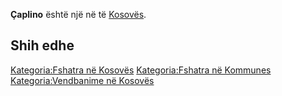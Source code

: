 {{Fshat në 
 | Emri                = Çaplino
 | EmriAlt                = 
 | NAME_SHORT_FORM=      
 | NAME_GENERIC=      
 | NAME_SORT_NAME_RO=      CAPLINO
 | FULL_NAME_RO = Çaplino
 | FULL_NAME_ND_RO=Caplino
 | SORT_NAME_RG=CAPLINO
 | FULL_NAME_RG=Çaplino
 | FULL_NAME_ND_RG=Caplino
 | SRP_NAME_SHORT_FORM=      
 | SRP_NAME_GENERIC=      
 | SRP_NAME_SORT_NAME_RO=      
 | SRP_FULL_NAME_RO = 
 | SRP_FULL_NAME_ND_RO=
 | SRP_SORT_NAME_RG=
 | SRP_FULL_NAME_RG=
 | SRP_FULL_NAME_ND_RG=
 | Emri (Rasa dhanore) = 
 | Figura              = 
 | Shteti              = Kosovo
 | Komuna              = 
 | Kodi postar         = 
 | Sipërfaqja          = 

 | Popullsia           = 

 | Regj. i popullsisë  = 
 | Dend. e popullsisë  = 
 | Faqja zyrtare       = 
 <!--- Koordinatat ----> 
 | Gjerësia            = 43.043056
 | Gjatësia            = 20.689722
 | Lartësia            = 
}}
'''Çaplino''' është një [[]] në [[]] të [[Kosovës]].

<!-- == Gjeografia == -->
<!-- == Historia == -->
<!-- == Demografia == -->
== Shih edhe ==
{{Komuna }}
{{Kosovo-Administrata-Cung}}

[[Kategoria:Fshatra në Kosovës]]
[[Kategoria:Fshatra në Kommunes ]]
[[Kategoria:Vendbanime në Kosovës]]